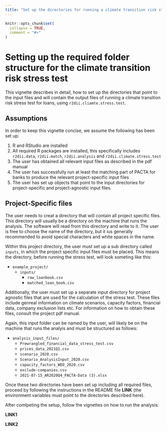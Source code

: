 ```yaml
---
title: "Set up the directories for running a climate transition risk stress test"
---
```


```r
knitr::opts_chunk$set(
  collapse = TRUE,
  comment = "#>"
)
```

# Setting up the required folder structure for the climate transition risk stress test

This vignette describes in detail, how to set up the directories that point to
the input files and will contain the output files of running a climate
transition risk stress test for loans, using `r2dii.cliamte.stress.test`.

## Assumptions

In order to keep this vignette concise, we assume the following has been set up:

1. R and RStudio are installed
2. All required R packages are installed, this specifically includes
`r2dii.data`, `r2dii.match`, `r2dii.analysis` and `r2dii.climate.stress.test`
1. The user has obtained all relevant input files as described in the pdf manual
1. The user has successfully run at least the matching part of PACTA for banks
to produce the relevant project-specific input files
1. The user has set up objects that point to the input directories for
project-specific and project-agnostic input files.

## Project-Specific files

The user needs to creat a directory that will contain all project specific files.
This directory will usually be a directory on the machine that runs the analysis.
The software will read from this directory and write to it.
The user is free to choose the name of the directory, but it ius generally
recommended to avoid special characters and white spaces in the name.

Within this project directory, the user must set up a sub directory called
`inputs`, in which the project specific input files must be placed.
This means the directory, before running the stress test, will look someting
like this:

* `example_project/`
    * `inputs/`
        * `raw_loanbook.csv`
        * `matched_loan_book.csv`

Additionally, the user must set up a separate input directory for project
agnostic files that are used for the calculation of the stress test.
These files include genreal information on climate scenarios, capacity factors,
financial data, company exclusion lists etc. For information on how to obtain
these files, consult the project pdf manual.

Again, this input folder can be named by the user, will likely be on the machine
that runs the analyis and must be structured as follows:

* `analysis_input_files/`
    * `Prewrangled_financial_data_stress_test.csv`
    * `prices_data_2021Q1.csv`
    * `scenario_2020.csv`
    * `Scenario_AnalysisInput_2020.csv`
    * `capacity_factors_WEO_2020.csv`
    * `exclude-companies.csv`
    * `2021-07-15_AR2020Q4_PACTA-Data (3).xlsx`

Once these two directories have been set up including all required files,
proceed by following the instructions in the README file **LINK** (the
environment variables must point to the directories described here).

After comlpeting the setup, follow the vignettes on how to run the analysis:

**LINK1**

**LINK2**
